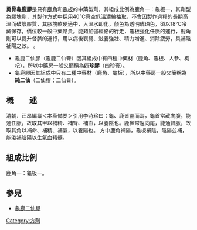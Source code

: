 {{unreferenced|time=2013-11-01T14:37:41+00:00}}
'''勇骨龜鹿膠'''是只有[[鹿|鹿角]]和[[龜板|龜板]]的中藥製劑，其組成比例為鹿角一：龜板一，其劑型為膠塊劑，其製作方式中採用40℃真空低溫濃縮抽取，不會因製作過程的長期高溫而破壞膠質，其膠塊軟硬適中，入溫水即化，顏色為透明琥珀色，須以18℃冷藏保存，價位較一般中藥昂貴。能夠加強經絡的行走，龜板強化任脈的運行，鹿角則可以提升督脈的運行，用以病後衰弱、滋養強壯、精力增進、消除疲勞，具補陰補陽之效。
。
*龜鹿二仙膠（龜鹿二仙膏）因其組成中有四種中藥材（鹿角、龜板、人參、枸杞），所以中藥房一般又簡稱為'''四珍膠'''（四珍膏）。
*龜鹿膠因其組成中只有二種中藥材（鹿角、龜板），所以中藥房一般又簡稱為'''純二仙'''（二仙膠；二仙膏）。

==概　　述==
清朝．汪昂編纂＜本草備要＞引用李時珍曰：龜、鹿皆靈而壽，龜首常藏向腹，能通任脈，故取其甲以補精、補腎、補血，以養陰也。鹿鼻常返向尾，能通督脈，故取其角以補命、補精、補氣，以養陽也。
方中鹿角補陽，龜板補陰，陰陽並補，能浚補陰陽以生氣血精髓。

==組成比例==
鹿角一：龜板一。

==參見==
*[[龜鹿二仙膠|龜鹿二仙膠]]

[[Category:方劑|Category:方劑]]